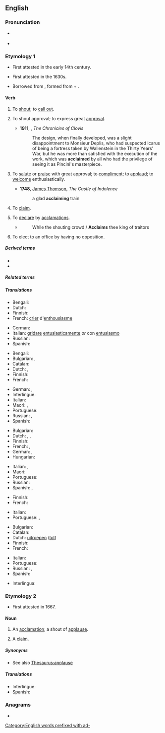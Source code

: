 ==English==

===Pronunciation===
* {{a|US}} {{IPA|en|/ə.ˈkleɪm/}}
* {{rhymes|en|eɪm}}
{{rfap|en}}

===Etymology 1===
{{PIE root|en|kelh₁}}
* First attested in the early 14th century.
* {{sense|to applaud}} First attested in the 1630s.
* Borrowed from {{bor|en|la|acclāmō||raise a cry at; applaud}}, formed from {{m|la|ad-}} + {{m|la|clāmō||cry out, shout}}.

====Verb====
{{en-verb}}

# {{lb|en|archaic|transitive}} To [[shout]]; to [[call out]].
# {{lb|en|intransitive}} To shout approval; to express great [[approval]].
#* '''1911''', {{w|Saki}}, ''The Chronicles of Clovis''
#*: The design, when finally developed, was a slight disappointment to Monsieur Deplis, who had suspected Icarus of being a fortress taken by Wallenstein in the Thirty Years' War, but he was more than satisfied with the execution of the work, which was '''acclaimed''' by all who had the privilege of seeing it as Pincini's masterpiece.
# {{lb|en|transitive|rare}} To [[salute]] or [[praise]] with great approval; to [[compliment]]; to [[applaud]]; to [[welcome]] enthusiastically.
#* '''1748''', [[w:James Thomson (poet, born 1700)|James Thomson]], ''The Castle of Indolence''
#*: a glad '''acclaiming''' train
# {{lb|en|transitive|obsolete}} To [[claim]].
# {{lb|en|transitive}} To [[declare]] by [[acclamations]].
#* {{rfdatek|Smollett}}
#*: While the shouting crowd / '''Acclaims''' thee king of traitors
# {{lb|en|Canada|politics}} To elect to an office by having no opposition.

=====Derived terms=====
* {{l|en|acclaimable}}
* {{l|en|acclaimer}}

=====Related terms=====
{{rootsee|en|kelh₁}}

=====Translations=====
{{trans-top|to shout}}
* Bengali: {{t|bn|চিৎকার করা|sc=Beng}}
* Dutch: {{t+|nl|uitroepen}}
* Finnish: {{t+|fi|huutaa}}
* French: [[crier]] d'[[enthousiasme]]
{{trans-mid}}
* German: {{t+|de|zujubeln}}
* Italian: [[gridare]] [[entusiasticamente]] ''or'' con [[entusiasmo]]
* Russian: {{t+|ru|крича́ть}} {{qualifier|shout}}
* Spanish: {{t+|es|gritar}}
{{trans-bottom}}

{{trans-top|to shout applause}}
* Bengali: {{t|bn|প্রশংসাধ্বনি|sc=Beng}}
* Bulgarian: {{t+|bg|акламирам}}, {{t|bg|одобрявам бурно}}
* Catalan: {{t+|ca|aclamar}}
* Dutch: {{t+|nl|juichen}}, {{t|nl|applaudiseren}}
* Finnish: {{t|fi|osoittaa suosiotaan}}
* French: {{t+|fr|acclamer}}
{{trans-mid}}
* German: {{t+|de|applaudieren}}, {{t+|de|klatschen}}
* Interlingue: {{t|ie|aclamar}}
* Italian: {{t+|it|acclamare}}
* Maori: {{t|mi|moemiti}}, {{t|mi|whakamoemiti}}
* Portuguese: {{t+|pt|aclamar}}
* Russian: {{t+|ru|приве́тствовать}} {{qualifier|шу́мно}}, {{t+|ru|одобря́ть}} {{qualifier|бу́рно}}
* Spanish: {{t+|es|aclamar}}
{{trans-bottom}}

{{trans-top|to applaud}}
* Bulgarian: {{t+|bg|аплодирам}}
* Dutch: {{t+|nl|toejuichen}}, {{t+|nl|prijzen}}, {{t+|nl|loven}}
* Finnish: {{t|fi|osoittaa suosiotaan}}
* French: {{t+|fr|acclamer}}, {{t+|fr|applaudir}}
* German: {{t+|de|applaudieren}}, {{t+|de|klatschen}}
* Hungarian: {{t+|hu|megtapsol}}
{{trans-mid}}
* Italian: {{t+|it|acclamare}}, {{t+|it|applaudire}}
* Maori: {{t|mi|whakamanahau}}
* Portuguese: {{t+|pt|aclamar}}
* Russian: {{t+|ru|аплоди́ровать}}
* Spanish: {{t+|es|aclamar}}, {{t+|es|aplaudir}}
{{trans-bottom}}

{{trans-top|to claim}}
* Finnish: {{t+|fi|väittää}}
* French: {{t+|fr|réclamer}}
{{trans-mid}}
* Italian: {{t+|it|reclamare}}
* Portuguese: {{t+|pt|clamar}}, {{t+|pt|reclamar}}
{{trans-bottom}}

{{trans-top|to declare by acclamations}}
* Bulgarian: {{t+|bg|провъзгласявам}}
* Catalan: {{t+|ca|aclamar}}
* Dutch: [[uitroepen]] ([[tot]])
* Finnish: {{t+|fi|julistaa}}
* French: {{t+|fr|déclamer}}
{{trans-mid}}
* Italian: {{t+|it|acclamare}}
* Portuguese: {{t+|pt|aclamar}}
* Russian: {{t+|ru|провозглаша́ть|impf}}, {{t+|ru|провозгласи́ть|pf}}
* Spanish: {{t+|es|aclamar}}
{{trans-bottom}}

{{checktrans-top}}
* Interlingua: {{t-check|ia|acclamar}}
{{trans-mid}}
{{trans-bottom}}

===Etymology 2===
* First attested in 1667.

====Noun====
{{en-noun|~}}

# {{lb|en|poetic}} An [[acclamation]]; a shout of [[applause]].
# {{lb|en|obsolete}} A [[claim]].

=====Synonyms=====
* See also [[Thesaurus:applause]]

=====Translations=====
{{trans-top|acclamation}}
* Interlingue: {{t|ie|aclamation}}
* Spanish: {{t+|es|aclamación|f}}
{{trans-mid}}
{{trans-bottom}}

===Anagrams===
* {{anagrams|en|a=aaccilm|malacic}}

[[Category:English words prefixed with ad-]]